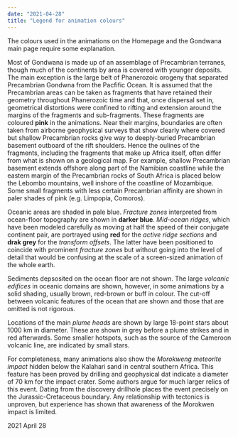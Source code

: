 ```yaml
---
date: "2021-04-28"
title: "Legend for animation colours"
---
```


The colours used in the animations on the Homepage and the Gondwana main page require some explanation.


Most of Gondwana is made up of an assemblage of Precambrian terranes, though much of the continents by area is covered with younger deposits. The main exception is the large belt of Phanerozoic orogeny
that separated Precambrian Gondwna from the Pacfific Ocean. It is assumed that the Precambrian areas can be taken as fragments that have retained their geometry throughout Phanerozoic time
 and that, once dispersal set in, geometrical distortions were confined to rifting and extension around the margins of the fragments and sub-fragments. These fragments are coloured **pink** in the animations.
 Near their margins, boundaries are often taken from airborne geophysical surveys that show clearly where covered but shallow Precambrian rocks give way to deeply-buried Precambrian
 basement
 outboard of the rift shoulders. Hence the oulines of the fragments, including the fragments that make up Africa itself, often differ from what is shown on a geological map. For example, shallow
 Precambrian basement extends offshore along part of the Namibian coastline while the eastern margin of the Precambrian rocks of South Africa is placed below the Lebombo mountains, well inshore of
 the coastline of Mozambique. Some small fragments with less certain Precambrian affinity are shown in paler shades of pink (e.g. Limpopia, Comoros).
 
 Oceanic areas are shaded in pale blue.  *Fracture zones* interpreted from ocean-floor topography are shown in **darker blue**. *Mid-ocean ridges*, which have been modeled carefully
 as moving at half the speed of their conjugate continent pair, are portrayed using **red** for the *active ridge sections* and **drak grey** for the *transform offsets*.  The latter have been 
 positioned to coincide with prominent *fracture zones* but without going into the level of detail that would be confusing at the scale of a screen-sized animation of the whole earth.
 
 Sediments depsosited on the ocean floor are not shown.  The large *volcanic edifices* in oceanic domains are shown, however, in some animations by a solid shading, usually brown, red-brown or buff in colour.
 The cut-off between volcanic features of the ocean that are shown and those that are omitted is not rigorous.
 
 Locations of the main *plume heads* are shown by large 18-point stars about 1000 km in diameter. These are shown in grey before a plume strikes and in red afterwards. Some smaller hotspots,
 such as the source of the Cameroon volcanic line, are indicated by small stars.
 
 For completeness, many animations also show the *Morokweng meteorite impact* hidden below the Kalahari sand in central southern Africa. This feature has been proved by drilling and
 geophysical dat indicate a diameter of 70 km for the impact crater.  Some authors argue for much larger relics of this event.  Dating from the discovery drillhole places the event precisely
 on the Jurassic-Cretaceous boundary. Any relationship with tectonics is unproven, but experience has shown that awareness of the Morokwen impact is limited.
 
 2021 April 28
